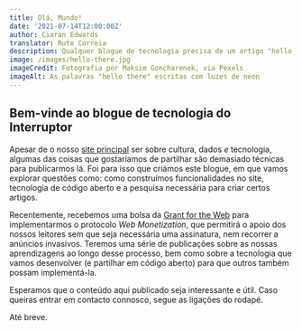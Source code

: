 ```yaml
---
title: Olá, Mundo!
date: '2021-07-14T12:00:00Z'
author: Ciaran Edwards
translator: Rute Correia
description: Qualquer blogue de tecnologia precisa de um artigo "hello, world" ("olá, mundo"). Este é o nosso.
image: /images/hello-there.jpg
imageCredit: Fotografia por Maksim Goncharenok, via Pexels
imageAlt: As palavras "hello there" escritas com luzes de neon
---
```


## Bem-vinde ao blogue de tecnologia do Interruptor

Apesar de o nosso [site principal](https://interruptor.pt) ser sobre cultura, dados _e_ tecnologia, algumas das coisas que gostaríamos de partilhar são demasiado técnicas para publicarmos lá. Foi para isso que criámos este blogue, em que vamos explorar questões como: como construímos funcionalidades no site, tecnologia de código aberto e a pesquisa necessária para criar certos artigos.

Recentemente, recebemos uma bolsa da [Grant for the Web](https://grantfortheweb.org) para implementarmos o protocolo _Web Monetization_, que permitirá o apoio dos nossos leitores sem que seja necessária uma assinatura, nem recorrer a anúncios invasivos. Teremos uma série de publicações sobre as nossas aprendizagens ao longo desse processo, bem como sobre a tecnologia que vamos desenvolver (e partilhar em código aberto) para que outros também possam implementá-la.

Esperamos que o conteúdo aqui publicado seja interessante e útil. Caso queiras entrar em contacto connosco, segue as ligações do rodapé.

Até breve.
